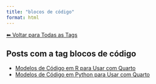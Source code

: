 ```yaml
---
title: "blocos de código"
format: html
---
```


[⬅ Voltar para Todas as Tags](../tags.qmd)

## Posts com a tag **blocos de código**

- [Modelos de Código em R para Usar com Quarto](/posts/programacao/modelos-r-quarto.html)
- [Modelos de Código em Python para Usar com Quarto](/posts/programacao/modelos-python-quarto.html)
